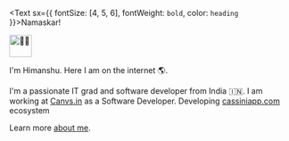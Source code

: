 <Text sx={{ fontSize: [4, 5, 6], fontWeight: `bold`, color: `heading` }}>Namaskar! </Text>

<img src='https://media.giphy.com/media/WqR7WfQVrpXNcmrm81/giphy.gif' width='40px' height='40px' alt='🙏🏻' />

I'm Himanshu. Here I am on the internet 🌎.

I'm a passionate IT grad and software developer from India 🇮🇳.
I am working at [Canvs.in](https://www.canvs.in/) as a Software Developer. Developing [cassiniapp.com](https://www.cassiniapp.com/) ecosystem

Learn more [about me](/about).
